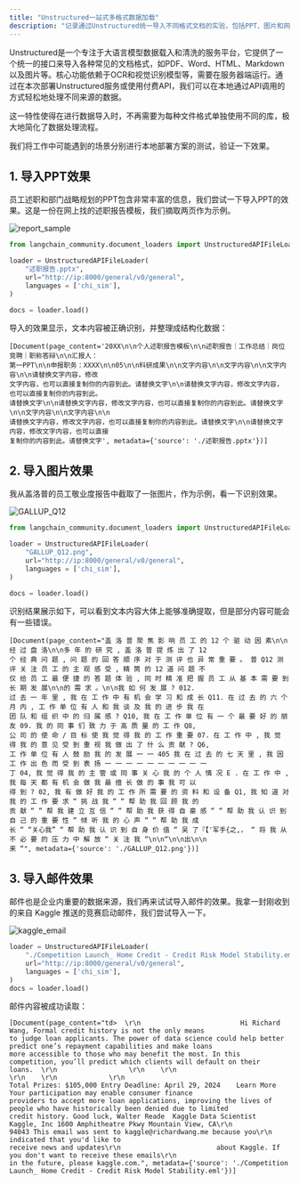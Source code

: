 ```yaml
---
title: "Unstructured一站式多格式数据加载"
description: "记录通过Unstructured统一导入不同格式文档的实验，包括PPT、图片和网页。"
---
```


Unstructured是一个专注于大语言模型数据载入和清洗的服务平台，它提供了一个统一的接口来导入各种常见的文档格式，如PDF、Word、HTML、Markdown以及图片等。核心功能依赖于OCR和视觉识别模型等，需要在服务器端运行。通过在本次部署Unstructured服务或使用付费API，我们可以在本地通过API调用的方式轻松地处理不同来源的数据。

这一特性使得在进行数据导入时，不再需要为每种文件格式单独使用不同的库，极大地简化了数据处理流程。

我们将工作中可能遇到的场景分别进行本地部署方案的测试，验证一下效果。

## 1. 导入PPT效果

员工述职和部门战略规划的PPT包含非常丰富的信息，我们尝试一下导入PPT的效果。这是一份在网上找的述职报告模板，我们摘取两页作为示例。

![report_sample](../../../../assets/llm-assets/report_sample.png)

```python
from langchain_community.document_loaders import UnstructuredAPIFileLoader

loader = UnstructuredAPIFileLoader(
    "述职报告.pptx",
    url="http://ip:8000/general/v0/general",
    languages = ['chi_sim'],
)

docs = loader.load()
```

导入的效果显示，文本内容被正确识别，并整理成结构化数据：

```text title="docs"
[Document(page_content='20XX\n\n个人述职报告模板\n\n述职报告｜工作总结｜岗位竞聘｜职称答辩\n\n汇报人：
第一PPT\n\n申报职务：XXXX\n\n05\n\n科研成果\n\n文字内容\n\n文字内容\n\n文字内容\n\n请替换文字内容，修改
文字内容，也可以直接复制你的内容到此。请替换文字\n\n请替换文字内容，修改文字内容，也可以直接复制你的内容到此。
请替换文字\n\n请替换文字内容，修改文字内容，也可以直接复制你的内容到此。请替换文字\n\n文字内容\n\n文字内容\n\n
请替换文字内容，修改文字内容，也可以直接复制你的内容到此。请替换文字\n\n请替换文字内容，修改文字内容，也可以直接
复制你的内容到此。请替换文字', metadata={'source': './述职报告.pptx'})]

```

## 2. 导入图片效果

我从盖洛普的员工敬业度报告中截取了一张图片，作为示例，看一下识别效果。

![GALLUP_Q12](../../../../assets/llm-assets/GALLUP_Q12.png)

```python
from langchain_community.document_loaders import UnstructuredAPIFileLoader

loader = UnstructuredAPIFileLoader(
    "GALLUP_Q12.png",
    url="http://ip:8000/general/v0/general",
    languages = ['chi_sim'],
)

docs = loader.load()
```

识别结果展示如下，可以看到文本内容大体上能够准确提取，但是部分内容可能会有一些错误。

```text title="docs"
[Document(page_content="盖 洛 普 聚 焦 影 响 员 工 的 12 个 驱 动 因 素\n\n经 过 盘 洛\n\n多 年 的 研 究 , 盖 洛 普 提 炼 出 了 12
个 经 典 问 题 , 问 题 的 回 答 顺 序 对 于 测 评 也 异 常 重 要 。 普 Q12 测 评 关 注 员 工 的 主 观 感 受 , 精 筒 的 12 道 问 题 不
仅 给 员 工 最 便 捷 的 答 题 体 验 , 同 时 精 准 把 握 员 工 从 基 本 需 要 到 长 期 发 展\n\n的 需 求 。\n\n我 如 何 发 展 ? 012.
过 去 一 年 里 , 我 在 工 作 中 有 机 会 学 习 和 成 长 Q11. 在 过 去 的 六 个 月 内 , 工 作 单 位 有 人 和 我 谈 及 我 的 进 步 我 在
团 队 和 组 织 中 的 归 属 感 ? Q10, 我 在 工 作 单 位 有 一 个 最 要 好 的 朋 友 09. 我 的 同 事 们 致 力 于 高 质 量 的 工 作 Q8,
公 司 的 使 命 / 目 标 使 我 觉 得 我 的 工 作 重 要 07. 在 工 作 中 , 我 觉 得 我 的 意 见 受 到 重 视 我 做 出 了 什 么 贡 献 ? Q6,
工 作 单 位 有 人 鼓 励 我 的 发 展 一 一 405 我 在 过 去 的 七 天 里 , 我 因 工 作 出 色 而 受 到 表 扬 一 一 一 一 一 一 一 一 一 一
丁 04, 我 觉 得 我 的 主 管 或 同 事 关 心 我 的 个 人 情 况 E . 在 工 作 中 , 我 每 天 都 有 机 会 做 我 最 擅 长 做 的 事 我 可 以
得 到 ? 02, 我 有 做 好 我 的 工 作 所 需 要 的 资 料 和 设 备 Q1, 我 知 道 对 我 的 工 作 要 求 “ 挑 战 我 “ “ 帮 助 我 回 顾 我 的
贡 献 “ “ 帮 我 建 立 互 信 “ “ 帮 助 我 获 得 自 豪 感 “ “ 帮 助 我 认 识 到 自 己 的 重 要 性 “ 倾 听 我 的 心 声 “ “ 帮 助 我 成
长 “ “关心我” “ 帮 助 我 认 识 到 自 身 价 值 “ 吴 了『【'军手{之,， “ 将 我 从 不 必 要 的 压 力 中 解 放 “ 关 注 我 “\n\n“\n\n出\n\n
来 “", metadata={'source': './GALLUP_Q12.png'})]
```

## 3. 导入邮件效果

邮件也是企业内重要的数据来源，我们再来试试导入邮件的效果。我拿一封刚收到的来自 Kaggle 推送的竞赛启动邮件，我们尝试导入一下。

![kaggle_email](../../../../assets/llm-assets/kaggle_email.png)

```python
loader = UnstructuredAPIFileLoader(
    "./Competition Launch_ Home Credit - Credit Risk Model Stability.eml",
    url="http://ip:8000/general/v0/general",
    languages = ['chi_sim'],
)
docs = loader.load()
```

邮件内容被成功读取：

```text title="docs"
[Document(page_content="td>  \r\n                         Hi Richard Wang, Formal credit history is not the only means
to judge loan applicants. The power of data science could help better predict one’s repayment capabilities and make loans
more accessible to those who may benefit the most. In this competition, you’ll predict which clients will default on their
loans.  \r\n                  \r\n    \r\n                              \r\n    \r\n             \r\n
Total Prizes: $105,000 Entry Deadline: April 29, 2024    Learn More    Your participation may enable consumer finance
providers to accept more loan applications, improving the lives of people who have historically been denied due to limited
credit history. Good luck, Walter Reade  Kaggle Data Scientist  Kaggle, Inc 1600 Amphitheatre Pkwy Mountain View, CA\r\n
94043 This email was sent to kaggle@richardwang.me because you\r\n                        indicated that you'd like to
receive news and updates\r\n                        about Kaggle. If you don't want to receive these emails\r\n
in the future, please kaggle.com.", metadata={'source': './Competition Launch_ Home Credit - Credit Risk Model Stability.eml'})]
```